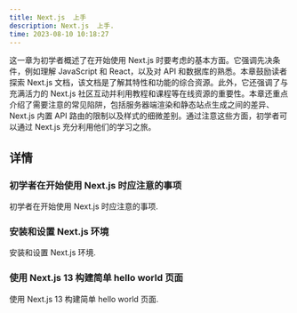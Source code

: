 ```yaml
---
title: Next.js  上手
description: Next.js  上手.
time: 2023-08-10 10:18:27
---
```


这一章为初学者概述了在开始使用 Next.js 时要考虑的基本方面。它强调先决条件，例如理解 JavaScript 和 React，以及对 API 和数据库的熟悉。本章鼓励读者探索 Next.js 文档，该文档是了解其特性和功能的综合资源。此外，它还强调了与充满活力的 Next.js 社区互动并利用教程和课程等在线资源的重要性。本章还重点介绍了需要注意的常见陷阱，包括服务器端渲染和静态站点生成之间的差异、Next.js 内置 API 路由的限制以及样式的细微差别。通过注意这些方面，初学者可以通过 Next.js 充分利用他们的学习之旅。

## 详情

<div className="grid sm:grid-cols-2 gap-4 mt-6">

<Card href="/docs/documentation/chapter3/Things-Beginners-Should-Be-Aware-of-When-Starting-with-Next.js-13">

### 初学者在开始使用 Next.js 时应注意的事项

初学者在开始使用 Next.js 时应注意的事项.

</Card>

<Card href="/docs/documentation/chapter3/Installation-and-Setup-of-Next.js-13">

### 安装和设置 Next.js 环境

安装和设置 Next.js 环境.

</Card>

<Card href="/docs/documentation/chapter3/Building-hello-world-page-with-Next.js-13">

### 使用 Next.js 13 构建简单 hello world 页面

使用 Next.js 13 构建简单 hello world 页面.

</Card>

</div>
